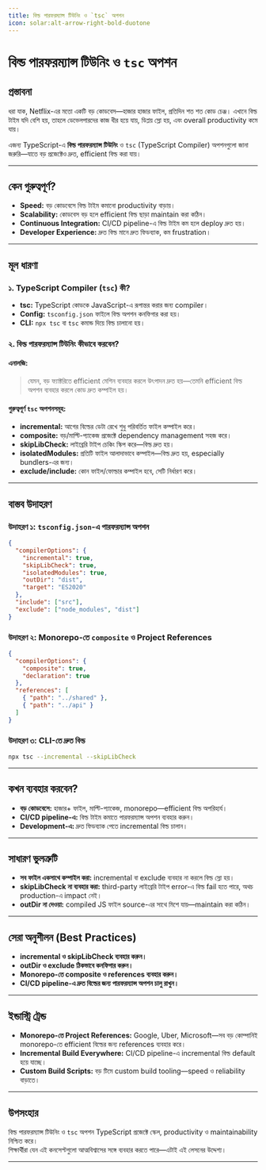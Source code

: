 ```yaml
---
title: বিল্ড পারফরম্যান্স টিউনিং ও `tsc` অপশন
icon: solar:alt-arrow-right-bold-duotone
---
```


# বিল্ড পারফরম্যান্স টিউনিং ও `tsc` অপশন

## প্রস্তাবনা

ধরা যাক, Netflix-এর মতো একটি বড় কোডবেস—হাজার হাজার ফাইল, প্রতিদিন শত শত কোড চেঞ্জ।
এখানে বিল্ড টাইম যদি বেশি হয়, তাহলে ডেভেলপারদের কাজ ধীর হয়ে যায়, ডিপ্লয় স্লো হয়, এবং overall productivity কমে যায়।

এজন্য TypeScript-এ **বিল্ড পারফরম্যান্স টিউনিং** ও `tsc` (TypeScript Compiler) অপশনগুলো জানা জরুরি—যাতে বড় প্রজেক্টেও দ্রুত, efficient বিল্ড করা যায়।

---

## কেন গুরুত্বপূর্ণ?

- **Speed:** বড় কোডবেসে বিল্ড টাইম কমানো productivity বাড়ায়।
- **Scalability:** কোডবেস বড় হলে efficient বিল্ড ছাড়া maintain করা কঠিন।
- **Continuous Integration:** CI/CD pipeline-এ বিল্ড টাইম কম হলে deploy দ্রুত হয়।
- **Developer Experience:** দ্রুত বিল্ড মানে দ্রুত ফিডব্যাক, কম frustration।

---

## মূল ধারণা

### ১. TypeScript Compiler (`tsc`) কী?

- **tsc:** TypeScript কোডকে JavaScript-এ রূপান্তর করার জন্য compiler।
- **Config:** `tsconfig.json` ফাইলে বিল্ড অপশন কনফিগার করা হয়।
- **CLI:** `npx tsc` বা `tsc` কমান্ড দিয়ে বিল্ড চালানো হয়।

### ২. বিল্ড পারফরম্যান্স টিউনিং কীভাবে করবেন?

#### এনালজি:
> যেমন, বড় ফ্যাক্টরিতে efficient মেশিন ব্যবহার করলে উৎপাদন দ্রুত হয়—তেমনি efficient বিল্ড অপশন ব্যবহার করলে কোড দ্রুত কম্পাইল হয়।

#### গুরুত্বপূর্ণ `tsc` অপশনসমূহ:

- **incremental:** আগের বিল্ডের ডেটা রেখে শুধু পরিবর্তিত ফাইল কম্পাইল করে।
- **composite:** বড়/মাল্টি-প্যাকেজ প্রজেক্টে dependency management সহজ করে।
- **skipLibCheck:** লাইব্রেরি টাইপ চেকিং স্কিপ করে—বিল্ড দ্রুত হয়।
- **isolatedModules:** প্রতিটি ফাইল আলাদাভাবে কম্পাইল—বিল্ড দ্রুত হয়, especially bundlers-এর জন্য।
- **exclude/include:** কোন ফাইল/ফোল্ডার কম্পাইল হবে, সেটি নির্ধারণ করে।

---

## বাস্তব উদাহরণ

### উদাহরণ ১: `tsconfig.json`-এ পারফরম্যান্স অপশন

```json
{
  "compilerOptions": {
    "incremental": true,
    "skipLibCheck": true,
    "isolatedModules": true,
    "outDir": "dist",
    "target": "ES2020"
  },
  "include": ["src"],
  "exclude": ["node_modules", "dist"]
}
```

### উদাহরণ ২: Monorepo-তে `composite` ও Project References

```json
{
  "compilerOptions": {
    "composite": true,
    "declaration": true
  },
  "references": [
    { "path": "../shared" },
    { "path": "../api" }
  ]
}
```

### উদাহরণ ৩: CLI-তে দ্রুত বিল্ড

```bash
npx tsc --incremental --skipLibCheck
```

---

## কখন ব্যবহার করবেন?

- **বড় কোডবেসে:** হাজার+ ফাইল, মাল্টি-প্যাকেজ, monorepo—efficient বিল্ড অপরিহার্য।
- **CI/CD pipeline-এ:** বিল্ড টাইম কমাতে পারফরম্যান্স অপশন ব্যবহার করুন।
- **Development-এ:** দ্রুত ফিডব্যাক পেতে incremental বিল্ড চালান।

---

## সাধারণ ভুলত্রুটি

- **সব ফাইল একসাথে কম্পাইল করা:** incremental বা exclude ব্যবহার না করলে বিল্ড স্লো হয়।
- **skipLibCheck না ব্যবহার করা:** third-party লাইব্রেরি টাইপ error-এ বিল্ড fail হতে পারে, অথচ production-এ impact নেই।
- **outDir না দেওয়া:** compiled JS ফাইল source-এর সাথে মিশে যায়—maintain করা কঠিন।

---

## সেরা অনুশীলন (Best Practices)

- **incremental ও skipLibCheck ব্যবহার করুন।**
- **outDir ও exclude ঠিকভাবে কনফিগার করুন।**
- **Monorepo-তে composite ও references ব্যবহার করুন।**
- **CI/CD pipeline-এ দ্রুত বিল্ডের জন্য পারফরম্যান্স অপশন চালু রাখুন।**

---

## ইন্ডাস্ট্রি ট্রেন্ড

- **Monorepo-তে Project References:** Google, Uber, Microsoft—সব বড় কোম্পানিই monorepo-তে efficient বিল্ডের জন্য references ব্যবহার করে।
- **Incremental Build Everywhere:** CI/CD pipeline-এ incremental বিল্ড default হয়ে যাচ্ছে।
- **Custom Build Scripts:** বড় টিমে custom build tooling—speed ও reliability বাড়াতে।

---

## উপসংহার

বিল্ড পারফরম্যান্স টিউনিং ও `tsc` অপশন TypeScript প্রজেক্টে স্কেল, productivity ও maintainability নিশ্চিত করে।  
শিক্ষার্থীরা যেন এই কনসেপ্টগুলো আত্মবিশ্বাসের সঙ্গে ব্যবহার করতে পারে—এটাই এই লেসনের উদ্দেশ্য।

---

